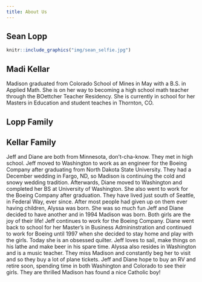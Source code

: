 ```yaml
---
title: About Us
---
```


## Sean Lopp
```r
knitr::include_graphics("img/sean_selfie.jpg")
```


## Madi Kellar
Madison graduated from Colorado School of Mines in May with a B.S. in Applied Math. She is on her way to becoming a high school math teacher through the BOettcher Teacher Residency. She is currently in school for her Masters in Education and student teaches in Thornton, CO.

## Lopp Family


## Kellar Family
Jeff and Diane are both from Minnesota, don't-cha-know.  They met in high school.  Jeff moved to Washington to work as an engineer for the Boeing Company after graduating from North Dakota State University.  They had a December wedding in Fargo, ND, so Madison is continuing the cold and snowy wedding tradition. Afterwards, Diane moved to Washington and completed her BS at University of Washington.  She also went to work for the Boeing Company after graduation.  They have lived just south of Seattle, in Federal Way, ever since. After most people had given up on them ever having children, Alyssa was born.  She was so much fun Jeff and Diane decided to have another and in 1994 Madison was born.  Both girls are the joy of their life!  Jeff continues to work for the Boeing Company.  Diane went back to school for her Master's in Business Admininstration and continued to work for Boeing until 1997 when she decided to stay home and play with the girls.  Today she is an obsessed quilter.  Jeff loves to sail, make things on his lathe and make beer in his spare time.  Alyssa also resides in Washington and is a music teacher. They miss Madison and constantly beg her to visit and so they buy a lot of plane tickets. Jeff and Diane hope to buy an RV and retire soon, spending time in both Washington and Colorado to see their girls.  They are thrilled Madison has found a nice Catholic boy! 
